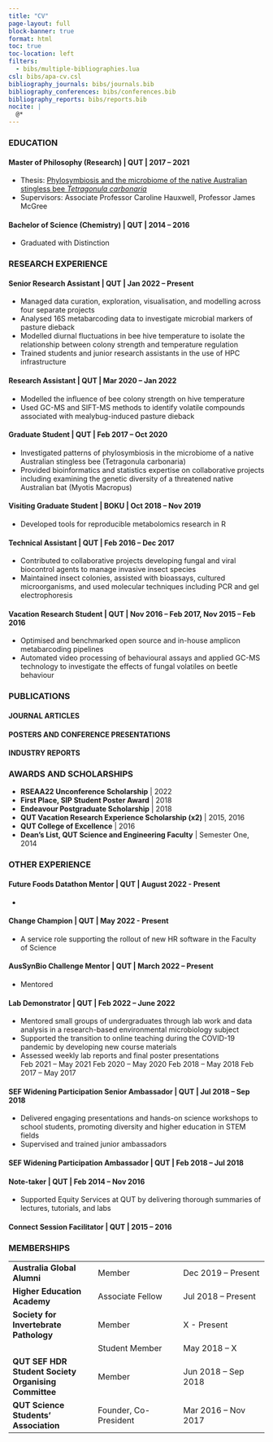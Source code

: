```yaml
---
title: "CV"
page-layout: full
block-banner: true
format: html
toc: true
toc-location: left
filters:
  - bibs/multiple-bibliographies.lua
csl: bibs/apa-cv.csl
bibliography_journals: bibs/journals.bib
bibliography_conferences: bibs/conferences.bib
bibliography_reports: bibs/reports.bib
nocite: |
  @*
---
```


### EDUCATION

#### **Master of Philosophy (Research)** \| QUT \| 2017 -- 2021

-   Thesis: [Phylosymbiosis and the microbiome of the native Australian stingless bee *Tetragonula carbonaria*](https://eprints.qut.edu.au/212693/)
-   Supervisors: Associate Professor Caroline Hauxwell, Professor James McGree

#### **Bachelor of Science (Chemistry)** \| QUT \| 2014 -- 2016

-   Graduated with Distinction

### RESEARCH EXPERIENCE

:::{.callout-note collapse="false" appearance="minimal"}

#### **Senior Research Assistant** \| QUT \| Jan 2022 -- Present

-   Managed data curation, exploration, visualisation, and modelling across four separate projects
-   Analysed 16S metabarcoding data to investigate microbial markers of pasture dieback
-   Modelled diurnal fluctuations in bee hive temperature to isolate the relationship between colony strength and temperature regulation
-   Trained students and junior research assistants in the use of HPC infrastructure

:::

:::{.callout-note collapse="true" appearance="minimal"}

#### **Research Assistant** \| QUT \| Mar 2020 -- Jan 2022

-   Modelled the influence of bee colony strength on hive temperature
-   Used GC-MS and SIFT-MS methods to identify volatile compounds associated with mealybug-induced pasture dieback

:::

:::{.callout-note collapse="true" appearance="minimal"}

#### **Graduate Student** \| QUT \| Feb 2017 -- Oct 2020

-   Investigated patterns of phylosymbiosis in the microbiome of a native Australian stingless bee (Tetragonula carbonaria)
-   Provided bioinformatics and statistics expertise on collaborative projects including examining the genetic diversity of a threatened native Australian bat (Myotis Macropus)

:::

:::{.callout-note collapse="true" appearance="minimal"}

#### **Visiting Graduate Student** \| BOKU \| Oct 2018 -- Nov 2019

-   Developed tools for reproducible metabolomics research in R

:::

:::{.callout-note collapse="true" appearance="minimal"}

#### **Technical Assistant** \| QUT \| Feb 2016 -- Dec 2017

-   Contributed to collaborative projects developing fungal and viral biocontrol agents to manage invasive insect species
-   Maintained insect colonies, assisted with bioassays, cultured microorganisms, and used molecular techniques including PCR and gel electrophoresis

:::

:::{.callout-note collapse="true" appearance="minimal"}

#### **Vacation Research Student** \| QUT \| Nov 2016 -- Feb 2017, Nov 2015 -- Feb 2016

-   Optimised and benchmarked open source and in-house amplicon metabarcoding pipelines
-   Automated video processing of behavioural assays and applied GC-MS technology to investigate the effects of fungal volatiles on beetle behaviour

:::

### PUBLICATIONS

#### JOURNAL ARTICLES

::: {#refs_journals}
:::

#### POSTERS AND CONFERENCE PRESENTATIONS

::: {#refs_conferences}
:::

#### INDUSTRY REPORTS

::: {#refs_reports}
:::

### AWARDS AND SCHOLARSHIPS

-   **RSEAA22 Unconference Scholarship** \| 2022
-   **First Place, SIP Student Poster Award** \| 2018
-   **Endeavour Postgraduate Scholarship** \| 2018
-   **QUT Vacation Research Experience Scholarship (x2)** \| 2015, 2016
-   **QUT College of Excellence** \| 2016
-   **Dean's List, QUT Science and Engineering Faculty** \| Semester One, 2014

### OTHER EXPERIENCE

:::{.callout-note collapse="true" appearance="minimal"}

#### **Future Foods Datathon Mentor** \| QUT \| August 2022 - Present

-   

:::

:::{.callout-note collapse="true" appearance="minimal"}

#### **Change Champion** \| QUT \| May 2022 - Present

-   A service role supporting the rollout of new HR software in the Faculty of Science

:::

:::{.callout-note collapse="true" appearance="minimal"}

#### **AusSynBio Challenge Mentor** \| QUT \| March 2022 -- Present

-   Mentored

:::

:::{.callout-note collapse="true" appearance="minimal"}

#### **Lab Demonstrator** \| QUT \| Feb 2022 -- June 2022

-   Mentored small groups of undergraduates through lab work and data analysis in a research-based environmental microbiology subject
-   Supported the transition to online teaching during the COVID-19 pandemic by developing new course materials
-   Assessed weekly lab reports and final poster presentations\
    Feb 2021 -- May 2021 Feb 2020 -- May 2020 Feb 2018 -- May 2018 Feb 2017 -- May 2017
    
:::

:::{.callout-note collapse="true" appearance="minimal"}

#### **SEF Widening Participation Senior Ambassador** \| QUT \| Jul 2018 -- Sep 2018

-   Delivered engaging presentations and hands-on science workshops to school students, promoting diversity and higher education in STEM fields
-   Supervised and trained junior ambassadors

:::

:::{.callout-note collapse="true" appearance="minimal"}

#### **SEF Widening Participation Ambassador** \| QUT \| Feb 2018 -- Jul 2018

:::

:::{.callout-note collapse="true" appearance="minimal"}

#### **Note-taker** \| QUT \| Feb 2014 -- Nov 2016

-   Supported Equity Services at QUT by delivering thorough summaries of lectures, tutorials, and labs

:::

:::{.callout-note collapse="true" appearance="minimal"}

#### **Connect Session Facilitator** \| QUT \| 2015 -- 2016

:::

### MEMBERSHIPS

| | | |
|---|---|---|
| **Australia Global Alumni** | Member | Dec 2019 -- Present |
| **Higher Education Academy** | Associate Fellow | Jul 2018 -- Present |
| **Society for Invertebrate Pathology** | Member | X - Present |
| | Student Member | May 2018 -- X |
| **QUT SEF HDR Student Society Organising Committee** | Member | Jun 2018 -- Sep 2018 |
| **QUT Science Students' Association** | Founder, Co-President | Mar 2016 -- Nov 2017 |
